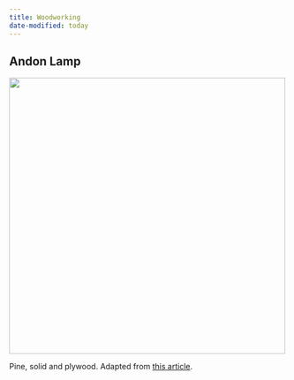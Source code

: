```yaml
---
title: Woodworking
date-modified: today
---
```


## Andon Lamp

![](assets/andon-lamp.jpeg){width=500}

Pine, solid and plywood. Adapted from [this article](https://www.finewoodworking.com/2022/03/02/how-to-build-an-andon-lamp).

